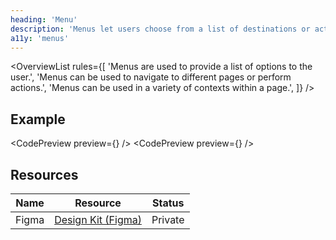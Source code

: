 ```yaml
---
heading: 'Menu'
description: 'Menus let users choose from a list of destinations or actions.'
a11y: 'menus'
---
```



<OverviewList rules={[
  'Menus are used to provide a list of options to the user.',
  'Menus can be used to navigate to different pages or perform actions.',
  'Menus can be used in a variety of contexts within a page.',
]} />

## Example

<CodePreview preview={<OverviewMenu />} />
<CodePreview preview={<PositioningMenu />} />

<DripDivider />

## Resources

| Name     | Resource | Status                                               |
| -------- | -------- | ---------------------------------------------------- |
| Figma    | [Design Kit (Figma)](https://www.figma.com/design/ducwqOCxoxcWc3ReV3FYd8/Digital-University-Component-Library?m=auto&node-id=0-1)      |                         Private                      |